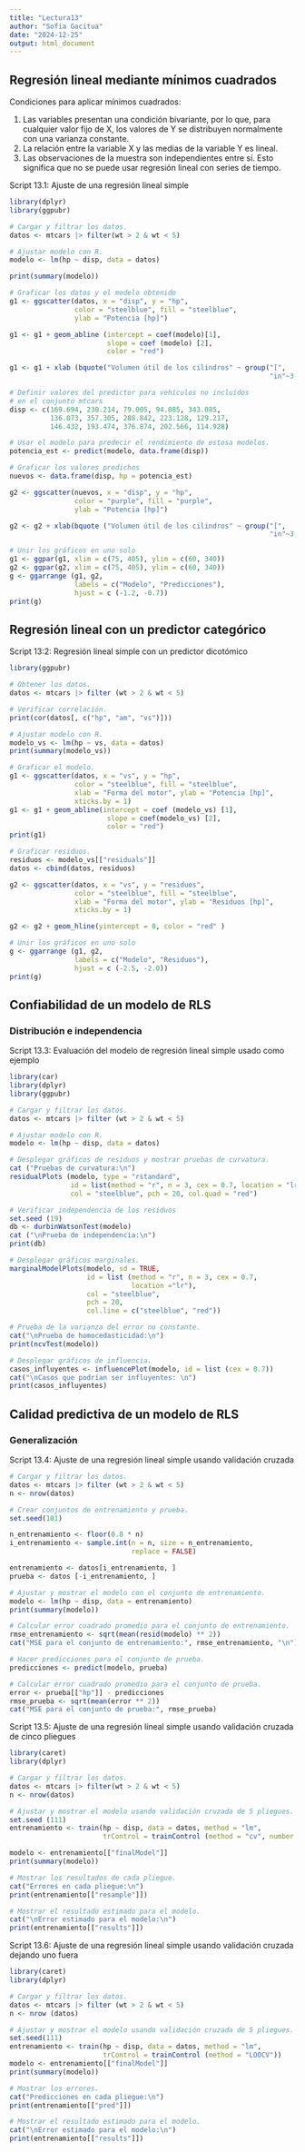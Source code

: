 ---
title: "Lectura13"
author: "Sofia Gacitua"
date: "2024-12-25"
output: html_document
---

## Regresión lineal mediante mínimos cuadrados

Condiciones para aplicar mínimos cuadrados:

1.  Las variables presentan una condición bivariante, por lo que, para cualquier valor fijo de X, los valores de Y se distribuyen normalmente con una varianza constante.
2.  La relación entre la variable X y las medias de la variable Y es lineal.
3.  Las observaciones de la muestra son independientes entre sí. Esto significa que no se puede usar regresión lineal con series de tiempo.

Script 13.1: Ajuste de una regresión lineal simple

```{r}
library(dplyr)
library(ggpubr)

# Cargar y filtrar los datos.
datos <- mtcars |> filter(wt > 2 & wt < 5)

# Ajustar modelo con R.
modelo <- lm(hp ~ disp, data = datos)

print(summary(modelo))

# Graficar los datos y el modelo obtenido
g1 <- ggscatter(datos, x = "disp", y = "hp",
                color = "steelblue", fill = "steelblue",
                ylab = "Potencia [hp]")

g1 <- g1 + geom_abline (intercept = coef(modelo)[1],
                        slope = coef (modelo) [2],
                        color = "red")

g1 <- g1 + xlab (bquote("Volumen útil de los cilindros" ~ group("[",
                                                                "in"~3, "]")))

# Definir valores del predictor para vehículos no incluidos
# en el conjunto mtcars
disp <- c(169.694, 230.214, 79.005, 94.085, 343.085,
          136.073, 357.305, 288.842, 223.128, 129.217,
          146.432, 193.474, 376.874, 202.566, 114.928)

# Usar el modelo para predecir el rendimiento de estosa modelos.
potencia_est <- predict(modelo, data.frame(disp))

# Graficar los valores predichos
nuevos <- data.frame(disp, hp = potencia_est)

g2 <- ggscatter(nuevos, x = "disp", y = "hp",
                color = "purple", fill = "purple",
                ylab = "Potencia [hp]")

g2 <- g2 + xlab(bquote ("Volumen útil de los cilindros" ~ group("[",
                                                                "in"~3, "]")))

# Unir los gráficos en uno solo
g1 <- ggpar(g1, xlim = c(75, 405), ylim = c(60, 340))
g2 <- ggpar(g2, xlim = c(75, 405), ylim = c(60, 340))
g <- ggarrange (g1, g2,
                labels = c("Modelo", "Predicciones"),
                hjust = c (-1.2, -0.7))
print(g)
```

## Regresión lineal con un predictor categórico

Script 13:2: Regresión lineal simple con un predictor dicotómico

```{r}
library(ggpubr)

# Obtener los datos.
datos <- mtcars |> filter (wt > 2 & wt < 5)

# Verificar correlación.
print(cor(datos[, c("hp", "am", "vs")]))

# Ajustar modelo con R.
modelo_vs <- lm(hp ~ vs, data = datos)
print(summary(modelo_vs))

# Graficar el modelo.
g1 <- ggscatter(datos, x = "vs", y = "hp",
                color = "steelblue", fill = "steelblue",
                xlab = "Forma del motor", ylab = "Potencia [hp]",
                xticks.by = 1)
g1 <- g1 + geom_abline(intercept = coef (modelo_vs) [1],
                        slope = coef(modelo_vs) [2],
                        color = "red")
print(g1)

# Graficar residuos.
residuos <- modelo_vs[["residuals"]]
datos <- cbind(datos, residuos)

g2 <- ggscatter(datos, x = "vs", y = "residuos",
                color = "steelblue", fill = "steelblue",
                xlab = "Forma del motor", ylab = "Residuos [hp]",
                xticks.by = 1)

g2 <- g2 + geom_hline(yintercept = 0, color = "red" )

# Unir los gráficos en uno solo
g <- ggarrange (g1, g2,
                labels = c("Modelo", "Residuos"),
                hjust = c (-2.5, -2.0))
print(g)
```

## Confiabilidad de un modelo de RLS

### Distribución e independencia

Script 13.3: Evaluación del modelo de regresión lineal simple usado como ejemplo

```{r}
library(car)
library(dplyr)
library(ggpubr)

# Cargar y filtrar los datos.
datos <- mtcars |> filter (wt > 2 & wt < 5)

# Ajustar modelo con R.
modelo <- lm(hp ~ disp, data = datos)

# Desplegar gráficos de residuos y mostrar pruebas de curvatura.
cat ("Pruebas de curvatura:\n")
residualPlots (modelo, type = "rstandard",
               id = list(method = "r", n = 3, cex = 0.7, location = "lr"),
               col = "steelblue", pch = 20, col.quad = "red")

# Verificar independencia de los residuos
set.seed (19)
db <- durbinWatsonTest(modelo)
cat ("\nPrueba de independencia:\n")
print(db)

# Desplegar gráficos marginales.
marginalModelPlots(modelo, sd = TRUE,
                   id = list (method = "r", n = 3, cex = 0.7,
                              location ="lr"),
                   col = "steelblue",
                   pch = 20,
                   col.line = c("steelblue", "red"))

# Prueba de la varianza del error no constante.
cat("\nPrueba de homocedasticidad:\n")
print(ncvTest(modelo))

# Desplegar gráficos de influencia.
casos_influyentes <- influencePlot(modelo, id = list (cex = 0.7))
cat("\nCasos que podrían ser influyentes: \n")
print(casos_influyentes)
```

## Calidad predictiva de un modelo de RLS

### Generalización

Script 13.4: Ajuste de una regresión lineal simple usando validación cruzada

```{r}
# Cargar y filtrar los datos.
datos <- mtcars |> filter (wt > 2 & wt < 5)
n <- nrow(datos)

# Crear conjuntos de entrenamiento y prueba.
set.seed(101)

n_entrenamiento <- floor(0.8 * n)
i_entrenamiento <- sample.int(n = n, size = n_entrenamiento,
                              replace = FALSE)

entrenamiento <- datos[i_entrenamiento, ]
prueba <- datos [-i_entrenamiento, ]

# Ajustar y mostrar el modelo con el conjunto de entrenamiento.
modelo <- lm(hp ~ disp, data = entrenamiento)
print(summary(modelo))

# Calcular error cuadrado promedio para el conjunto de entrenamiento.
rmse_entrenamiento <- sqrt(mean(resid(modelo) ** 2))
cat("MSE para el conjunto de entrenamiento:", rmse_entrenamiento, "\n")

# Hacer predicciones para el conjunto de prueba.
predicciones <- predict(modelo, prueba)

# Calcular error cuadrado promedio para el conjunto de prueba.
error <- prueba[["hp"]] - predicciones
rmse_prueba <- sqrt(mean(error ** 2))
cat("MSE para el conjunto de prueba:", rmse_prueba)
```

Script 13.5: Ajuste de una regresión lineal simple usando validación cruzada de cinco pliegues

```{r}
library(caret)
library(dplyr)

# Cargar y filtrar los datos.
datos <- mtcars |> filter(wt > 2 & wt < 5)
n <- nrow(datos)

# Ajustar y mostrar el modelo usando validación cruzada de 5 pliegues.
set.seed (111)
entrenamiento <- train(hp ~ disp, data = datos, method = "lm",
                       trControl = trainControl (method = "cv", number = 5))

modelo <- entrenamiento[["finalModel"]]
print(summary(modelo))

# Mostrar los resultados de cada pliegue.
cat("Errores en cada pliegue:\n")
print(entrenamiento[["resample"]])

# Mostrar el resultado estimado para el modelo.
cat("\nError estimado para el modelo:\n")
print(entrenamiento[["results"]])
```

Script 13.6: Ajuste de una regresión lineal simple usando validación cruzada dejando uno fuera

```{r}
library(caret)
library(dplyr)

# Cargar y filtrar los datos.
datos <- mtcars |> filter (wt > 2 & wt < 5)
n <- nrow (datos)

# Ajustar y mostrar el modelo usando validación cruzada de 5 pliegues.
set.seed(111)
entrenamiento <- train(hp ~ disp, data = datos, method = "lm",
                       trControl = trainControl (method = "LOOCV"))
modelo <- entrenamiento[["finalModel"]]
print(summary(modelo))

# Mostrar los errores.
cat("Predicciones en cada pliegue:\n")
print(entrenamiento[["pred"]])

# Mostrar el resultado estimado para el modelo.
cat("\nError estimado para el modelo:\n")
print(entrenamiento[["results"]])
```
